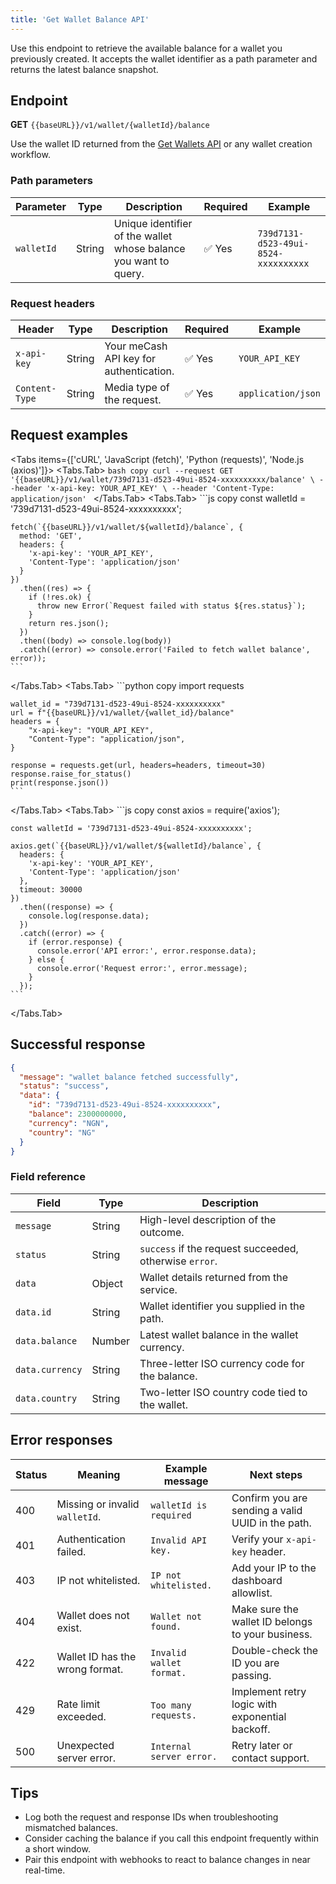 ```yaml
---
title: 'Get Wallet Balance API'
---
```


Use this endpoint to retrieve the available balance for a wallet you previously created. It accepts the wallet identifier as a path parameter and returns the latest balance snapshot.

## Endpoint

**GET** `{{baseURL}}/v1/wallet/{walletId}/balance`

<Callout type="info" emoji="ℹ️">
  Use the wallet ID returned from the <a href="/wallet-docs/get-all-wallet-api">Get Wallets API</a> or any wallet creation workflow.
</Callout>

### Path parameters

| Parameter | Type | Description | Required | Example |
|-----------|------|-------------|----------|---------|
| `walletId` | String | Unique identifier of the wallet whose balance you want to query. | ✅ Yes | `739d7131-d523-49ui-8524-xxxxxxxxxx` |

### Request headers

| Header | Type | Description | Required | Example |
|--------|------|-------------|----------|---------|
| `x-api-key` | String | Your meCash API key for authentication. | ✅ Yes | `YOUR_API_KEY` |
| `Content-Type` | String | Media type of the request. | ✅ Yes | `application/json` |

## Request examples

<Tabs items={['cURL', 'JavaScript (fetch)', 'Python (requests)', 'Node.js (axios)']}>
  <Tabs.Tab>
    ```bash copy
    curl --request GET '{{baseURL}}/v1/wallet/739d7131-d523-49ui-8524-xxxxxxxxxx/balance' \
      --header 'x-api-key: YOUR_API_KEY' \
      --header 'Content-Type: application/json'
    ```
  </Tabs.Tab>
  <Tabs.Tab>
    ```js copy
    const walletId = '739d7131-d523-49ui-8524-xxxxxxxxxx';

    fetch(`{{baseURL}}/v1/wallet/${walletId}/balance`, {
      method: 'GET',
      headers: {
        'x-api-key': 'YOUR_API_KEY',
        'Content-Type': 'application/json'
      }
    })
      .then((res) => {
        if (!res.ok) {
          throw new Error(`Request failed with status ${res.status}`);
        }
        return res.json();
      })
      .then((body) => console.log(body))
      .catch((error) => console.error('Failed to fetch wallet balance', error));
    ```
  </Tabs.Tab>
  <Tabs.Tab>
    ```python copy
    import requests

    wallet_id = "739d7131-d523-49ui-8524-xxxxxxxxxx"
    url = f"{{baseURL}}/v1/wallet/{wallet_id}/balance"
    headers = {
        "x-api-key": "YOUR_API_KEY",
        "Content-Type": "application/json",
    }

    response = requests.get(url, headers=headers, timeout=30)
    response.raise_for_status()
    print(response.json())
    ```
  </Tabs.Tab>
  <Tabs.Tab>
    ```js copy
    const axios = require('axios');

    const walletId = '739d7131-d523-49ui-8524-xxxxxxxxxx';

    axios.get(`{{baseURL}}/v1/wallet/${walletId}/balance`, {
      headers: {
        'x-api-key': 'YOUR_API_KEY',
        'Content-Type': 'application/json'
      },
      timeout: 30000
    })
      .then((response) => {
        console.log(response.data);
      })
      .catch((error) => {
        if (error.response) {
          console.error('API error:', error.response.data);
        } else {
          console.error('Request error:', error.message);
        }
      });
    ```
  </Tabs.Tab>
</Tabs>

## Successful response

```json copy
{
  "message": "wallet balance fetched successfully",
  "status": "success",
  "data": {
    "id": "739d7131-d523-49ui-8524-xxxxxxxxxx",
    "balance": 2300000000,
    "currency": "NGN",
    "country": "NG"
  }
}
```

### Field reference

| Field | Type | Description |
|-------|------|-------------|
| `message` | String | High-level description of the outcome. |
| `status` | String | `success` if the request succeeded, otherwise `error`. |
| `data` | Object | Wallet details returned from the service. |
| `data.id` | String | Wallet identifier you supplied in the path. |
| `data.balance` | Number | Latest wallet balance in the wallet currency. |
| `data.currency` | String | Three-letter ISO currency code for the balance. |
| `data.country` | String | Two-letter ISO country code tied to the wallet. |

## Error responses

| Status | Meaning | Example message | Next steps |
|--------|---------|-----------------|------------|
| 400 | Missing or invalid `walletId`. | `walletId is required` | Confirm you are sending a valid UUID in the path. |
| 401 | Authentication failed. | `Invalid API key.` | Verify your `x-api-key` header. |
| 403 | IP not whitelisted. | `IP not whitelisted.` | Add your IP to the dashboard allowlist. |
| 404 | Wallet does not exist. | `Wallet not found.` | Make sure the wallet ID belongs to your business. |
| 422 | Wallet ID has the wrong format. | `Invalid wallet format.` | Double-check the ID you are passing. |
| 429 | Rate limit exceeded. | `Too many requests.` | Implement retry logic with exponential backoff. |
| 500 | Unexpected server error. | `Internal server error.` | Retry later or contact support. |

## Tips

- Log both the request and response IDs when troubleshooting mismatched balances.
- Consider caching the balance if you call this endpoint frequently within a short window.
- Pair this endpoint with webhooks to react to balance changes in near real-time.
